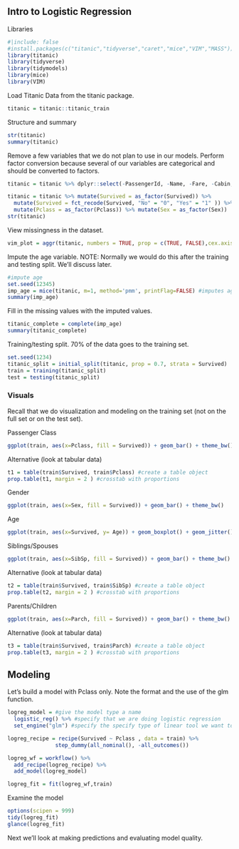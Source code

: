 ## Intro to Logistic Regression

Libraries

```r
#|include: false
#install.packages(c("titanic","tidyverse","caret","mice","VIM","MASS"))
library(titanic)
library(tidyverse)
library(tidymodels)
library(mice)
library(VIM)
```

Load Titanic Data from the titanic package.

```r
titanic = titanic::titanic_train
```

Structure and summary

```r
str(titanic)
summary(titanic)
```

Remove a few variables that we do not plan to use in our models. Perform factor conversion because several of our variables are categorical and should be converted to factors.

```r
titanic = titanic %>% dplyr::select(-PassengerId, -Name, -Fare, -Cabin, -Ticket, -Embarked) 

titanic = titanic %>% mutate(Survived = as_factor(Survived)) %>% 
  mutate(Survived = fct_recode(Survived, "No" = "0", "Yes" = "1" )) %>%
  mutate(Pclass = as_factor(Pclass)) %>% mutate(Sex = as_factor(Sex)) 
str(titanic)
```

View missingness in the dataset.

```r
vim_plot = aggr(titanic, numbers = TRUE, prop = c(TRUE, FALSE),cex.axis=.7)
```

Impute the age variable. NOTE: Normally we would do this after the training and testing split. We'll discuss later.

```r
#impute age
set.seed(12345)
imp_age = mice(titanic, m=1, method='pmm', printFlag=FALSE) #imputes age
summary(imp_age)
```

Fill in the missing values with the imputed values.

```r
titanic_complete = complete(imp_age) 
summary(titanic_complete)
```

Training/testing split. 70% of the data goes to the training set.

```r
set.seed(1234)
titanic_split = initial_split(titanic, prop = 0.7, strata = Survived)
train = training(titanic_split)
test = testing(titanic_split)
```

### Visuals

Recall that we do visualization and modeling on the training set (not on the full set or on the test set).

Passenger Class

```r
ggplot(train, aes(x=Pclass, fill = Survived)) + geom_bar() + theme_bw()
```

Alternative (look at tabular data)

```r
t1 = table(train$Survived, train$Pclass) #create a table object
prop.table(t1, margin = 2 ) #crosstab with proportions
```

Gender

```r
ggplot(train, aes(x=Sex, fill = Survived)) + geom_bar() + theme_bw()
```

Age

```r
ggplot(train, aes(x=Survived, y= Age)) + geom_boxplot() + geom_jitter() + theme_bw()
```

Siblings/Spouses

```r
ggplot(train, aes(x=SibSp, fill = Survived)) + geom_bar() + theme_bw()
```

Alternative (look at tabular data)

```r
t2 = table(train$Survived, train$SibSp) #create a table object
prop.table(t2, margin = 2 ) #crosstab with proportions
```

Parents/Children

```r
ggplot(train, aes(x=Parch, fill = Survived)) + geom_bar() + theme_bw()
```

Alternative (look at tabular data)

```r
t3 = table(train$Survived, train$Parch) #create a table object
prop.table(t3, margin = 2 ) #crosstab with proportions
```

## Modeling

Let's build a model with Pclass only. Note the format and the use of the glm function.

```r
logreg_model = #give the model type a name 
  logistic_reg() %>% #specify that we are doing logistic regression
  set_engine("glm") #specify the specify type of linear tool we want to use 

logreg_recipe = recipe(Survived ~ Pclass , data = train) %>%
               step_dummy(all_nominal(), -all_outcomes())

logreg_wf = workflow() %>%
  add_recipe(logreg_recipe) %>% 
  add_model(logreg_model)

logreg_fit = fit(logreg_wf,train)
```

Examine the model

```r
options(scipen = 999)
tidy(logreg_fit)
glance(logreg_fit)

```

Next we'll look at making predictions and evaluating model quality.
